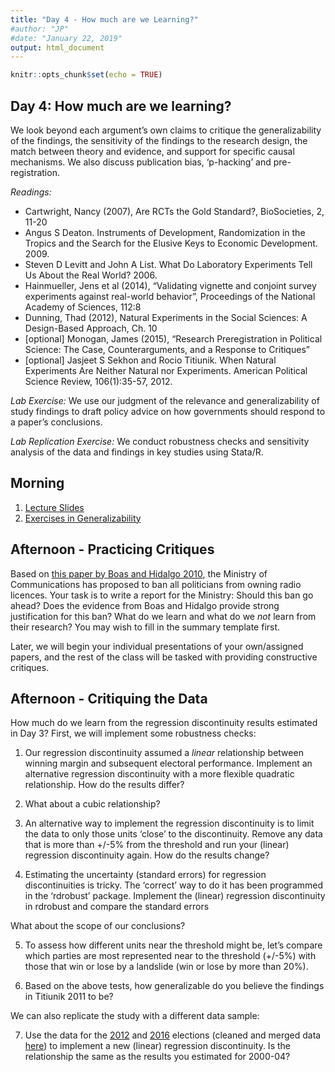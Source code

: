 ```yaml
---
title: "Day 4 - How much are we Learning?"
#author: "JP"
#date: "January 22, 2019"
output: html_document
---
```


```r
knitr::opts_chunk$set(echo = TRUE)
```

## **Day 4: How much are we learning?** 

We look beyond each argument’s own claims to critique the generalizability of the findings, the sensitivity of the findings to the research design, the match between theory and evidence, and support for specific causal mechanisms. We also discuss publication bias, 'p-hacking' and pre-registration.

*Readings:*

- Cartwright, Nancy (2007), Are RCTs the Gold Standard?, BioSocieties, 2, 11-20
- Angus S Deaton. Instruments of Development, Randomization in the Tropics and the Search for the Elusive Keys to Economic Development. 2009.
- Steven D Levitt and John A List. What Do Laboratory Experiments Tell Us About the Real World? 2006.
- Hainmueller, Jens et al (2014), "Validating vignette and conjoint survey experiments against real-world behavior", Proceedings of the National Academy of Sciences, 112:8
- Dunning, Thad (2012), Natural Experiments in the Social Sciences: A Design-Based Approach, Ch. 10
- [optional] Monogan, James (2015),  "Research Preregistration in Political Science: The Case, Counterarguments, and a Response to Critiques"
- [optional] Jasjeet S Sekhon and Rocio Titiunik. When Natural Experiments Are Neither Natural nor Experiments. American Political Science Review, 106(1):35-57, 2012.


*Lab Exercise:* We use our judgment of the relevance and generalizability of study findings to draft policy advice on how governments should respond to a paper's conclusions. 

*Lab Replication Exercise:* We conduct robustness checks and sensitivity analysis of the data and findings in key studies using Stata/R.

## Morning

1. [Lecture Slides](https://jonnyphillips.github.io/Causal_Critiques_2020/Day 4/Slides_Day_4_v1.pdf)
2. [Exercises in Generalizability](https://jonnyphillips.github.io/Causal_Critiques_2020/Day 4/Exercises_on_Generalizability.html)

## Afternoon - Practicing Critiques

Based on [this paper by Boas and Hidalgo 2010](https://jonnyphillips.github.io/Causal_Critiques_2020/Day 4/Boas and Hidalgo airwaves.pdf), the Ministry of Communications has proposed to ban all politicians from owning radio licences. Your task is to write a report for the Ministry: Should this ban go ahead? Does the evidence from Boas and Hidalgo provide strong justification for this ban? What do we learn and what do we *not* learn from their research? You may wish to fill in the summary template first.

Later, we will begin your individual presentations of your own/assigned papers, and the rest of the class will be tasked with providing constructive critiques.

## Afternoon - Critiquing the Data

How much do we learn from the regression discontinuity results estimated in Day 3? First, we will implement some robustness checks:

1. Our regression discontinuity assumed a *linear* relationship between winning margin and subsequent electoral performance. Implement an alternative regression discontinuity with a more flexible quadratic relationship. How do the results differ?

2. What about a cubic relationship?

3. An alternative way to implement the regression discontinuity is to limit the data to only those units 'close' to the discontinuity. Remove any data that is more than +/-5\% from the threshold and run your (linear) regression discontinuity again. How do the results change?

4. Estimating the uncertainty (standard errors) for regression discontinuities is tricky. The 'correct' way to do it has been programmed in the 'rdrobust' package. Implement the (linear) regression discontinuity in rdrobust and compare the standard errors 

What about the scope of our conclusions?

5. To assess how different units near the threshold might be, let's compare which parties are most represented near to the threshold (+/-5\%) with those that win or lose by a landslide (win or lose by more than 20\%).

6. Based on the above tests, how generalizable do you believe the findings in Titiunik 2011 to be?

We can also replicate the study with a different data sample:

7. Use the data for the [2012](https://jonnyphillips.github.io/Causal_Critiques_2020/Replication/2012 Mayoral Elections Data.csv) and [2016](https://jonnyphillips.github.io/Causal_Critiques_2020/Replication/2016 Mayoral Elections Data.csv) elections (cleaned and merged data [here](https://jonnyphillips.github.io/Causal_Critiques_2020/Replication/rdd_data_1216.csv)) to implement a new (linear) regression discontinuity. Is the relationship the same as the results you estimated for 2000-04?

